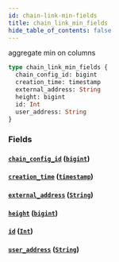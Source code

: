 ```yaml
---
id: chain-link-min-fields
title: chain_link_min_fields
hide_table_of_contents: false
---
```


aggregate min on columns

```graphql
type chain_link_min_fields {
  chain_config_id: bigint
  creation_time: timestamp
  external_address: String
  height: bigint
  id: Int
  user_address: String
}
```

### Fields

#### [`chain_config_id`](#) ([`bigint`](/07-graphql/scalars/bigint))

#### [`creation_time`](#) ([`timestamp`](/07-graphql/scalars/timestamp))

#### [`external_address`](#) ([`String`](/07-graphql/scalars/string))

#### [`height`](#) ([`bigint`](/07-graphql/scalars/bigint))

#### [`id`](#) ([`Int`](/07-graphql/scalars/int))

#### [`user_address`](#) ([`String`](/07-graphql/scalars/string))

